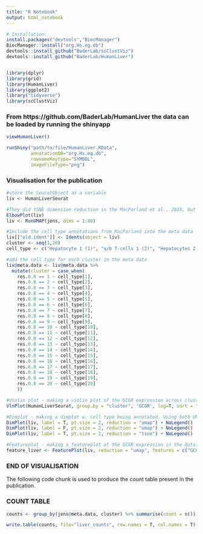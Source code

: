```yaml
---
title: "R Notebook"
output: html_notebook
---
```


```r
# Installation:
install.packages("devtools","BiocManager")
BiocManager::install("org.Hs.eg.db")
devtools::install_github("BaderLab/scClustViz")
devtools::install_github("BaderLab/HumanLiver")


library(dplyr)
library(grid)
library(HumanLiver)
library(ggplot2)
library("tidyverse")
library(scClustViz)
```

### From https://github.com/BaderLab/HumanLiver the data can be loaded by running the shinyapp ###
```r
viewHumanLiver()

runShiny("path/to/file/HumanLiver.RData",
         annotationDB="org.Hs.eg.db",
         rownameKeytype="SYMBOL",
         imageFileType="png")
```

### Visualisation for the publication ###
```r
#store the SeuratObject as a variable
liv <- HumanLiverSeurat

#They did tSNE dimension reduction in the MacParland et al., 2018, but we'll be performing UMAP dimension reduction. 40 dimensions were used making sure the entire variance of the data is captured in the dimension reduction. Visually inspected in the ElbowPlot.
ElbowPlot(liv)
liv <- RunUMAP(jens, dims = 1:40)

#Include the cell type annotations from MacParland into the meta data
liv[["old.ident"]] <- Idents(object = liv)
cluster <- seq(1,20)
cell_type <- c("Hepatocyte 1 (1)", "a/b T-cells 1 (2)", "Hepatocytes 2 (3)", "Inflammatory Macs (4)", "Hepatocytes 3 (5)", "Hepatocytes 4 (6)", "Plasma cells (7)", "NK-like cells (8)", "y/d T-cells 2 (9)", "Non-inflammatory Macs (10)", "Periportal LSECs (11)", "Central Venous LSECs (12)", "Portal endothelial cells (13)", "Hepatocytes 5 (14)", "Hepatocytes 6 (15)", "Mature B-cells (16)", "Cholangiocytes (17)", "y/d T-cells 2(18)", "Erythoid cells (19)", "Hepatic stellate cells (20)")

#add the cell type for each cluster in the meta data
liv@meta.data <- liv@meta.data %>%
  mutate(cluster = case_when(
    res.0.8 == 1 ~ cell_type[1],
    res.0.8 == 2 ~ cell_type[2],
    res.0.8 == 3 ~ cell_type[3],
    res.0.8 == 4 ~ cell_type[4],
    res.0.8 == 5 ~ cell_type[5],
    res.0.8 == 6 ~ cell_type[6],
    res.0.8 == 7 ~ cell_type[7],
    res.0.8 == 8 ~ cell_type[8],
    res.0.8 == 9 ~ cell_type[9],
    res.0.8 == 10 ~ cell_type[10],
    res.0.8 == 11 ~ cell_type[11],
    res.0.8 == 12 ~ cell_type[12],
    res.0.8 == 13 ~ cell_type[13],
    res.0.8 == 14 ~ cell_type[14],
    res.0.8 == 15 ~ cell_type[15],
    res.0.8 == 16 ~ cell_type[16],
    res.0.8 == 17 ~ cell_type[17],
    res.0.8 == 18 ~ cell_type[18],
    res.0.8 == 19 ~ cell_type[19],
    res.0.8 == 20 ~ cell_type[20]
    ))

#Violin plot - making a violin plot of the GCGR expression across clusters. Finishing touches are done in Adobe Illustator. Log is set to True, due to the high range of the expression values, making the plot more easily interpretable. 
VlnPlot(HumanLiverSeurat, group.by = "cluster", 'GCGR', log=T, sort = "increasing", pt.size = 2) + theme(legend.position = 'none', axis.title.x=element_blank())

#Dimplot - making a dimplot w. cell type being annotated. Using both UMAP for the publication and tSNE to recreate the plot from the MacParland publication.
DimPlot(liv, label = T, pt.size = 2, reduction = "umap") + NoLegend()
DimPlot(liv, label = F, pt.size = 2, reduction = "umap") + NoLegend()
DimPlot(liv, label = T, pt.size = 2, reduction = "tsne") + NoLegend()

#Featureplot - making a featureplot of the GCGR expression in the data. max.cutoff was set to q75. Annotations of clusters are added in Adobe Illustrator
feature_liver <- FeaturePlot(liv, reduction = "umap", features = c("GCGR"), max.cutoff = "q75", pt.size = 2, label = F)
```

### END OF VISUALISATION ###
The following code chunk is used to produce the count table present in the publication.

### COUNT TABLE ###
```r
counts <- group_by(jens@meta.data, cluster) %>% summarise(count = n()) %>% arrange(desc(count))

write.table(counts, file="liver_counts", row.names = T, col.names = T)
```

